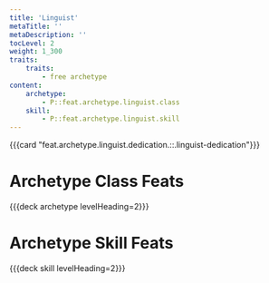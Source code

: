 ```yaml
---
title: 'Linguist'
metaTitle: ''
metaDescription: ''
tocLevel: 2
weight: 1_300
traits:
    traits:
        - free archetype
content:
    archetype:
        - P::feat.archetype.linguist.class
    skill:
        - P::feat.archetype.linguist.skill
---
```


{{{card "feat.archetype.linguist.dedication.::.linguist-dedication"}}}

# Archetype Class Feats

{{{deck archetype levelHeading=2}}}

# Archetype Skill Feats

{{{deck skill levelHeading=2}}}
